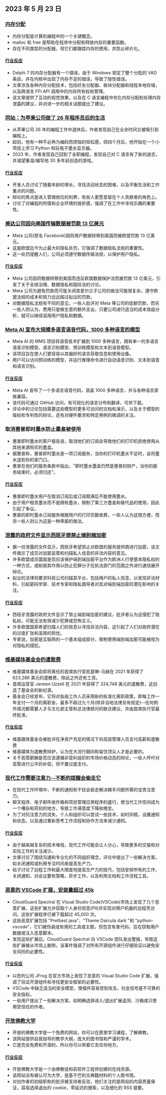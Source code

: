 

<CallToAction />

<Steps>

## 2023 年 5 月 23 日

### [内存分配](https://samwho.dev/memory-allocation/)

- 内存分配是计算机编程中的一个关键概念。
- malloc 和 free 是帮助在程序中分配和释放内存的重要函数。
- 存在不同类型的分配器，但它们都跟踪内存的使用，并防止碎片化。

#### [行业反应](http://news.ycombinator.com/item?id=36029087)

- Delphi 7 的内存分配器有一个错误，由于 Windows 锁定了整个分配的 VAD 条目，并在内核中出现了内存不足的错误，导致了隐性错误。
- 文章涉及各种内存分配技术，包括好友分配器、板块分配器和线程本地存储，以及跨语言 FFI API 调用中的内存所有权和管理。
- 该文章提供了互动的视觉效果，以及在 C 语言编程中优化内存分配和处理内存泄露的建议，并对进一步的相关话题提出了建议。

### [同站：为苹果公司做了 26 年程序员后的生活](https://www.engineersneedart.com/blog/samestop/samestop.html)

- 从苹果公司 26 年的编程工作中退休后，作者发现自己在业余时间又被吸引到编程上。
- 起初，他有一种不必再为编码而烦恼的轻松感，但四个月后，他开始在一个小项目上学习 Python 和玩电子墨水显示器。
- 2023 年，作者发现自己回到了全职编程，发现自己对 C 语言有了新的迷恋，并渴望重温/编写他 30 多年前创造的游戏。

#### [行业反应](http://news.ycombinator.com/item?id=36026662)

- 开发人员讨论了随着年龄的增长，寻找流动状态的困难，以及平衡生活和工作重点的问题。
- 辩论的焦点是进入管理岗位的利弊，有些人更愿意留在个人贡献者的角色上。
- 讨论了对编程的热情和企业环境的挫折感，强调了在工作中寻找乐趣的重要性。

### [美达公司因向美国传输数据被罚款 13 亿美元](https://www.wsj.com/articles/meta-fined-1-3-billion-over-data-transfers-to-u-s-b53dbb04)

- Meta 公司(原名 Facebook)因将用户数据转移到美国而被欧盟罚款 13 亿美元。
- 这是欧盟迄今为止最大的隐私处罚，它强调了数据隐私法规的重要性。
- 这一处罚提醒人们，公司必须遵守数据传输法规，以保护用户隐私。

#### [行业反应](http://news.ycombinator.com/item?id=36028845)

- Meta 公司因将数据转移到美国而违反欧盟数据保护法而被罚款 13 亿美元，引发了关于全球治理、数据隐私和国际法的讨论。
- Meta 公司为避免罚款而可能关闭其爱尔兰子公司的做法可能很复杂，遵守欧盟法规的成本和努力远远超过拟议的罚款。
- 对数据隐私法规有不同的意见，一些人批评对 Meta 等公司的低额罚款，而另一些人则认为，费用只是做生意的额外支出，只要公司进行适当的成本效益分析，就可以继续滥用用户隐私和数据。

### [Meta AI 宣布大规模多语言语音代码，1000 多种语言的模型](https://github.com/facebookresearch/fairseq/tree/main/examples/mms)

- Meta AI 的 MMS 项目将语音技术扩展到 1000 多种语言，拥有单一的多语言语音识别模型、语言识别模型、预训练模型和文本到语音模型。
- 该项目旨在使人们更容易以其偏好的语言获取信息和使用设备。
- 用户可以访问预训练的模型，并运行推理命令进行自动语音识别、文本到语音和语言识别。

#### [行业反应](http://news.ycombinator.com/item?id=36034211)

- Meta AI 宣布了一个多语言语音代码，涵盖 1000 多种语言，并与各种语言家族兼容。
- 该代码可通过 GitHub 访问，有可视化的语言分布和翻译，可供下载。
- 评论中的讨论包括需要这些模型的更多可访问的文档和演示，以及关于模型的版权和专利性的辩论，还有对硬件要求和特定用例的微调的关注。

### 取消惠普即时墨水防止墨盒被使用

- 惠普即时墨水的客户报告说，取消他们的订阅会导致他们的打印机拒绝使用从其他来源购买的墨盒。
- 据惠普称，惠普即时墨水是一项订阅服务，当你的打印机墨水不足时，会将墨水送到你的家门口。
- 惠普在他们的服务条款中指出，"即时墨水墨盒仍然是惠普的财产，当你的服务结束时，必须归还"。

#### [行业反应](http://news.ycombinator.com/item?id=36030156)

- 惠普即时墨水用户在取消订阅后或订阅期满后不能使用墨水。
- 由于用户租赁墨水而不是拥有墨水，限制了第三方墨盒和替代品的使用，因此引起了争议。
- 惠普的即时墨水订阅服务根据用户的打印页数收费，一些人认为这很方便，而另一些人则认为这是一种卑鄙的做法。

### [泄露的政府文件显示西班牙想禁止端到端加密](https://www.wired.com/story/europe-break-encryption-leaked-document-csa-law/)

- 据一份泄露的文件显示，西班牙希望禁止对欧盟的服务提供商进行加密，该文件揭示了成员对加密监管和扫描私人信息的非法内容的意见。
- 许多欧盟成员国就是否应该保护端到端加密平台作为欧洲人行使基本隐私权的一种方式，或削弱其作用以防止犯罪分子在执法部门的范围之外进行通信展开辩论。
- 拟议的法律将要求科技公司扫描其平台，包括用户的私人信息，以发现非法材料，引起密码学家、技术专家和隐私倡导者对其对端到端加密的潜在影响的关注。

#### [行业反应](http://news.ycombinator.com/item?id=36035641)

- 西班牙泄露的政府文件显示了禁止端到端加密的建议，批评者认为这侵犯了隐私权，可能无法有效减少犯罪或恐怖主义。
- 许多欧盟国家希望扫描人们的信息以寻找非法内容，这引起了人们对政府潜在的过度扩张和滥用的担忧。
- 专家说，加密是互联网的一个基本组成部分，限制使用端到端加密可能被视为对隐私的侵犯。

### [维基媒体基金会的遣散费](https://en.wikipedia.org/wiki/Wikipedia:Wikipedia_Signpost/2023-05-22/News_and_notes)

- 维基媒体基金会即将离任的首席执行官凯瑟琳-马赫在 2021 年获得了 623,286 美元的遣散费，除此之外还有工资。
- 首席运营官 Janeen Uzzell 在 2021 年获得了 324,748 美元的遣散费，这创造了基金会的新纪录。
- 基金会已经宣布，它将对各级工作人员采用新的标准化离职政策，即每工作一年支付一个月的离职金，最多不超过九个月(除非当地法律另有规定)--任何例外情况都需要人才与文化部主管和总法律顾问的联合建议，并由首席执行官最终批准。

#### [行业反应](http://news.ycombinator.com/item?id=36029115)

- 维基媒体基金会被批评在净资产充足的情况下向高层管理人员支付高薪和遣散费
- 维基媒体为遣散费辩护，认为在大流行期间和留住顶尖人才是必要的。
- 关于高管薪酬是否应该遵循非营利组织的市场价格动态的辩论，一些人呼吁对高管进行公平的补偿，但不要过度支付。

### [现代工作需要注意力--不断的提醒会偷走它](https://stackoverflow.blog/2023/05/22/modern-work-requires-attention-constant-alerts-steal-it/)

- 在现代工作环境中，不断的通知和干扰会偷走解决棘手问题所需的宝贵注意力。
- 聊天程序、电子邮件收件箱和项目管理应用程序的盛行，使当代工作空间成为一个嘈杂和苛刻的地方，导致工作满意度下降和倦怠。
- 为了对抗注意力的流失，个人和组织可以尝试一些技术，如时间框，设置通知和状态，以及通过重新思考工作流程和协作方法来减少通知。

#### [行业反应](http://news.ycombinator.com/item?id=36034929)

- 由于越来越复杂的技术堆栈，现代工作可能会让人分心，导致更多的交接和对实际工作的关注减少。
- 文章讨论了围绕沟通和专业化的不同组织理念，评论中提出了一些解决方案，如关闭通知或利用专注时间来提高生产力。
- 帖子讨论了远程工作和最大限度地提高生产力的技巧，包括安排所有的工作，关闭通知，对会议要有策略，异步工作，以及利用文档和工作流程工具。

### [恶意的 VSCode 扩展，安装量超过 45k](https://blog.checkpoint.com/securing-the-cloud/malicious-vscode-extensions-with-more-than-45k-downloads-steal-pii-and-enable-backdoors/)

- CloudGuard Spectral 在 Visual Studio Code(VSCode)市场上发现了几个恶意扩展，这些扩展允许窃取个人身份信息(PII)并实现对用户机器的远程壳访问。这些扩展程序已被下载超过 45,000 次。
- 这些恶意扩展包括 "Prettiest java"、"Theme Darcula dark "和 "python-vscode"，它们被伪装成有用的工具或主题，但包含有害代码，旨在窃取用户数据或注入恶意脚本。
- 发现这些扩展后，CloudGuard Spectral 向 VSCode 团队发出警报，导致这些扩展被从市场上删除。该事件强调了对所有开源组件进行仔细验证以避免安全风险的必要性。

#### [行业反应](http://news.ycombinator.com/item?id=36029020)

- 以色列公司 JFrog 在官方市场上发现了恶意的 Visual Studio Code 扩展，强调了验证开源组件和寻找更安全框架的必要性。
- VSCode 中缺乏适当的安全模型，使插件容易受到攻击，社会信号是不可靠的安全指标。
- 一些用户提出了一些解决方案，如明确选择进入/退出扩展遥测、沙箱或只使用受信任的作者。

### [开放佛教大学](https://buddhistuniversity.net/)

- 开放的佛教大学是一个免费的网站，你可以在那里学习课程，了解佛教。
- 该网站提供自我指导的教学大纲，庞大的图书馆和严谨的学术。
- 它是完全免费和开源的，所以你可以带着它去任何地方。

#### [行业反应](http://news.ycombinator.com/item?id=36036997)

- 开放佛教大学是一个由佛教徒和前软件工程师创建的在线资源。
- 该网站没有被认可为大学，是基于巴利文典籍材料的个人图书馆。
- 对创作者的初级职称的批评被支持者反驳，他们关注的是网站的内容质量保证，容易选择退出的 cookie，零延迟的搜索，以及细化的 RSS 提要。

</Steps>
